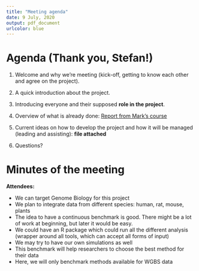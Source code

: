 ```yaml
---
title: "Meeting agenda"
date: 9 July, 2020
output: pdf_document
urlcolor: blue
---
```


# Agenda (Thank you, Stefan!)

1. Welcome and why we're meeting (kick-off, getting to know each other and agree on the project).

2. A quick introduction about the project.

3. Introducing everyone and their supposed **role in the project**.

4. Overview of what is already done: [Report from Mark's course](https://dktanwar.github.io/sta426-project-dmr-comparison/report/project_report.html)

5. Current ideas on how to develop the project and how it will be managed (leading and assisting): **file attached**

6. Questions?

# Minutes of the meeting

**Attendees:** 

- We can target Genome Biology for this project
- We plan to integrate data from different species: human, rat, mouse, plants
- The idea to have a continuous benchmark is good. There might be a lot of work at beginning, but later it would be easy.
- We could have an R package which could run all the different analysis (wrapper around all tools, which can accept all forms of input)
- We may try to have our own simulations as well
- This benchmark will help researchers to choose the best method for their data
- Here, we will only benchmark methods available for WGBS data